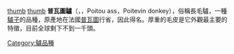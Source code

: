 [[file:Baudet-du-Poitou.jpg|thumb]]
[[file:Poitou-female-one-year-old.jpg|thumb]]
'''普瓦圖驢'''（{{lang-fr|baudet de Poitou}}，{{lang-en|Poitou donkey}}，Poitou ass，Poitevin donkey），俗稱長毛驢，一種[[驢子|驢子]]的品種，原產地在法國[[普瓦圖|普瓦圖]]行省，因此得名。厚重的毛皮是它外觀最主要的特徵，目前全球剩下不到一千頭。

[[Category:驢品種|Category:驢品種]]